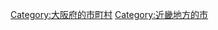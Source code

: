 {{Commonscat|Izumi, Osaka}}
{{Catmore}}

{{DEFAULTSORT:Izumi-shi}}
[[Category:大阪府的市町村|Category:大阪府的市町村]]
[[Category:近畿地方的市|Category:近畿地方的市]]